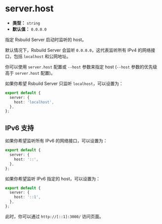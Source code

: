 # server.host

- **类型：** `string`
- **默认值：** `0.0.0.0`

指定 Rsbuild Server 启动时监听的 host。

默认情况下，Rsbuild Server 会监听 `0.0.0.0`，这代表监听所有 IPv4 的网络接口，包括 `localhost` 和公网地址。

你可以使用 `server.host` 配置或 `--host` 参数来指定 host (`--host` 参数的优先级高于 `server.host` 配置)。

如果你希望 Rsbuild Server 只监听 `localhost`，可以设置为：

```ts
export default {
  server: {
    host: 'localhost',
  },
};
```

## IPv6 支持

如果你希望监听所有 IPv6 的网络接口，可以设置为：

```ts
export default {
  server: {
    host: '::',
  },
};
```

如果你希望监听 IPv6 指定的 host，可以设置为：

```ts
export default {
  server: {
    host: '::1',
  },
};
```

此时，你可以通过 `http://[::1]:3000/` 访问页面。
